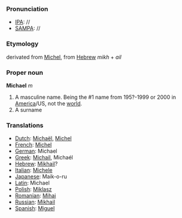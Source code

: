 ===Pronunciation===
*[[IPA]]: //
*[[SAMPA]]: //
===Etymology===
derivated from [[Michel]], from [[Hebrew]] ''mikh'' + ''ail''
===Proper noun===
'''Michael''' ''m''

#A masculine name.  Being the #1 name from 195?-1999 or 2000 in [[USA|America]]/US, not the [[world]].
#A surname

===Translations===
*[[Dutch]]: [[Michaël]], [[Michel]]
*[[French]]: [[Michel]]
*[[German]]: Michael
*[[Greek]]: [[Michail]], Micha&eacute;l
*[[Hebrew]]: [[Mikhail]]?
*[[Italian]]: [[Michele]]
*[[Japanese]]: Maik-o-ru
*[[Latin]]: Michael
*[[Polish]]: [[Miklasz]]
*[[Romanian]]: [[Mihai]]
*[[Russian]]: [[Mikhail]]
*[[Spanish]]: [[Miguel]]